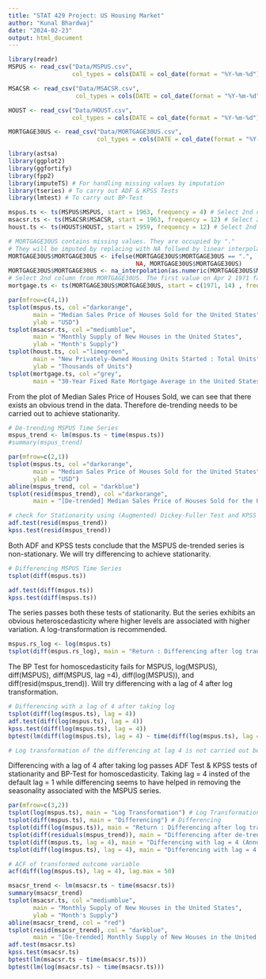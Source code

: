 ```yaml
---
title: "STAT 429 Project: US Housing Market"
author: "Kunal Bhardwaj"
date: "2024-02-23"
output: html_document
---
```


```r
library(readr)
MSPUS <- read_csv("Data/MSPUS.csv",
                  col_types = cols(DATE = col_date(format = "%Y-%m-%d")))

MSACSR <- read_csv("Data/MSACSR.csv",
                   col_types = cols(DATE = col_date(format = "%Y-%m-%d")))

HOUST <- read_csv("Data/HOUST.csv",
                  col_types = cols(DATE = col_date(format = "%Y-%m-%d")))

MORTGAGE30US <- read_csv("Data/MORTGAGE30US.csv",
                         col_types = cols(DATE = col_date(format = "%Y-%m-%d")))
```


```r
library(astsa)
library(ggplot2)
library(ggfortify)
library(fpp2)
library(imputeTS) # For handling missing values by imputation
library(tseries) # To carry out ADF & KPSS Tests
library(lmtest) # To carry out BP-Test

mspus.ts <- ts(MSPUS$MSPUS, start = 1963, frequency = 4) # Select 2nd column from MSPUS
msacsr.ts <- ts(MSACSR$MSACSR, start = 1963, frequency = 12) # Select 2nd column from MSACSR
houst.ts <- ts(HOUST$HOUST, start = 1959, frequency = 12) # Select 2nd column from HOUST

# MORTGAGE30US contains missing values. They are occupied by "."
# They will be imputed by replacing with NA follwed by linear interpolation
MORTGAGE30US$MORTGAGE30US <- ifelse(MORTGAGE30US$MORTGAGE30US == ".",
                                    NA, MORTGAGE30US$MORTGAGE30US)
MORTGAGE30US$MORTGAGE30US <- na_interpolation(as.numeric(MORTGAGE30US$MORTGAGE30US))
# Select 2nd column from MORTGAGE30US. The first value on Apr 2 1971 falls on the 14th week
mortgage.ts <- ts(MORTGAGE30US$MORTGAGE30US, start = c(1971, 14) , frequency = 52)

par(mfrow=c(4,1))
tsplot(mspus.ts, col ="darkorange",
       main = "Median Sales Price of Houses Sold for the United States",
       ylab = "USD")
tsplot(msacsr.ts, col ="mediumblue",
       main = "Monthly Supply of New Houses in the United States",
       ylab = "Month's Supply")
tsplot(houst.ts, col ="limegreen",
       main = "New Privately-Owned Housing Units Started : Total Units",
       ylab = "Thousands of Units")
tsplot(mortgage.ts, col ="grey",
       main = "30-Year Fixed Rate Mortgage Average in the United States", ylab = "Percent")
```


From the plot of Median Sales Price of Houses Sold, we can see that there exists an obvious trend in the data. Therefore de-trending needs to be carried out to achieve stationarity.
```r
# De-trending MSPUS Time Series
mspus_trend <- lm(mspus.ts ~ time(mspus.ts))
#summary(mspus_trend)

par(mfrow=c(2,1))
tsplot(mspus.ts, col ="darkorange",
       main = "Median Sales Price of Houses Sold for the United States",
       ylab = "USD")
abline(mspus_trend, col = "darkblue")
tsplot(resid(mspus_trend), col ="darkorange",
       main = "[De-trended] Median Sales Price of Houses Sold for the United States")

# check for Stationarity using (Augmented) Dickey-Fuller Test and KPSS Test
adf.test(resid(mspus_trend))
kpss.test(resid(mspus_trend))
```

Both ADF and KPSS tests conclude that the MSPUS de-trended series is non-stationary.
We will try differencing to achieve stationarity.

```r
# Differencing MSPUS Time Series
tsplot(diff(mspus.ts))

adf.test(diff(mspus.ts))
kpss.test(diff(mspus.ts))
```

The series passes both these tests of stationarity. But the series exhibits an obvious heteroscedasticity where higher levels are associated with higher variation. A log-transformation is recommended.

```r
mspus.rs_log <- log(mspus.ts)
tsplot(diff(mspus.rs_log), main = "Return : Differencing after log transformation") # Return (Differencing after log transformation)
```

The BP Test for homoscedasticity fails for MSPUS, log(MSPUS), diff(MSPUS), diff(MSPUS, lag =4),  diff(log(MSPUS)), and diff(resid(mspus_trend)). Will try differencing with a lag of 4 after log transformation.

```r
# Differencing with a lag of 4 after taking log
tsplot(diff(log(mspus.ts), lag = 4))
adf.test(diff(log(mspus.ts), lag = 4))
kpss.test(diff(log(mspus.ts), lag = 4))
bptest(lm(diff(log(mspus.ts), lag = 4) ~ time(diff(log(mspus.ts), lag = 4))))

# Log transformation of the differencing at lag 4 is not carried out because it produces NaNs
```

Differencing with a lag of 4 after taking log passes ADF Test & KPSS tests of stationarity and BP-Test for homoscedasticity. Taking lag = 4 insted of the default lag = 1 while differencing seems to have helped in removing the seasonality associated with the MSPUS series.

```r
par(mfrow=c(3,2))
tsplot(log(mspus.ts), main = "Log Transformation") # Log Transformation
tsplot(diff(mspus.ts), main = "Differencing") # Differencing
tsplot(diff(log(mspus.ts)), main = "Return : Differencing after log transformation") # Return (Differencing after log transformation)
tsplot(diff(residuals(mspus_trend)), main = "Differencing after de-trending") # Differencing after de-trending
tsplot(diff(mspus.ts, lag = 4), main = "Differencing with lag = 4 (Annual)") # Differencing with a lag of 4
tsplot(diff(log(mspus.ts), lag = 4), main = "Differencing with lag = 4 after log transformation")
```

```r
# ACF of transformed outcome variable
acf(diff(log(mspus.ts), lag = 4), lag.max = 50)
```


```r
msacsr_trend <- lm(msacsr.ts ~ time(msacsr.ts))
summary(msacsr_trend)
tsplot(msacsr.ts, col ="mediumblue",
       main = "Monthly Supply of New Houses in the United States",
       ylab = "Month's Supply")
abline(msacsr_trend, col = "red")
tsplot(resid(msacsr_trend), col = "darkblue",
       main = "[De-trended] Monthly Supply of New Houses in the United States")
adf.test(msacsr.ts)
kpss.test(msacsr.ts)
bptest(lm(msacsr.ts ~ time(msacsr.ts)))
bptest(lm(log(msacsr.ts) ~ time(msacsr.ts)))
```


